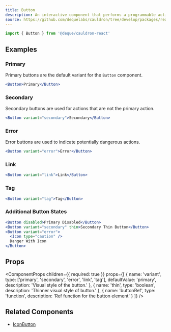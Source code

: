```yaml
---
title: Button
description: An interactive component that performs a programmable action when activated by the user.
source: https://github.com/dequelabs/cauldron/tree/develop/packages/react/src/components/Button/index.tsx
---
```



```js
import { Button } from '@deque/cauldron-react'
```

## Examples

### Primary

Primary buttons are the default variant for the `Button` component.

```jsx example
<Button>Primary</Button>
```

### Secondary

Secondary buttons are used for actions that are not the primary action.

```jsx example
<Button variant="secondary">Secondary</Button>
```

### Error

Error buttons are used to indicate potentially dangerous actions.

```jsx example
<Button variant="error">Error</Button>
```

### Link

```jsx example
<Button variant="link">Link</Button>
```

### Tag

```jsx example
<Button variant="tag">Tag</Button>
```

### Additional Button States

```jsx example
<Button disabled>Primary Disabled</Button>
<Button variant="secondary" thin>Secondary Thin Button</Button>
<Button variant="error">
  <Icon type="caution" />
  Danger With Icon
</Button>
```

## Props

<ComponentProps
  children={{
    required: true
  }}
  props={[
    {
      name: 'variant',
      type: ['primary', 'secondary', 'error', 'link', 'tag'],
      defaultValue: 'primary',
      description: 'Visual style of the button.'
    },
    {
      name: 'thin',
      type: 'boolean',
      description: 'Thinner visual style of button.'
    },
    {
      name: 'buttonRef',
      type: 'function',
      description: 'Ref function for the button element'
    }
  ]}
/>

## Related Components

- [IconButton](./IconButton)
